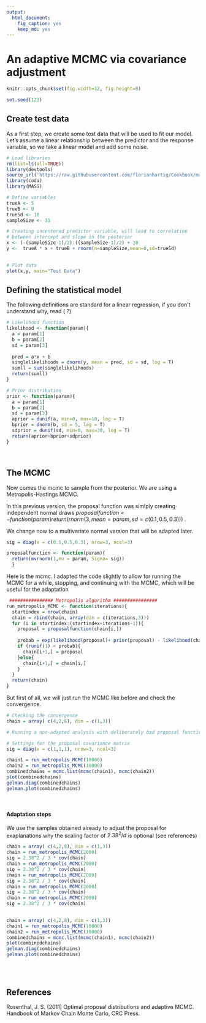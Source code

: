 ```yaml
---
output:
  html_document:
    fig_caption: yes
    keep_md: yes
---
```

An adaptive MCMC via covariance adjustment
====

```r
knitr::opts_chunk$set(fig.width=12, fig.height=8)

```


```r
set.seed(123)
```


## Create test data
As a first step, we create some test data that will be used to fit our model. Let’s assume a linear relationship between the predictor and the response variable, so we take a linear model and add some noise.

```r
# Load libraries
rm(list=ls(all=TRUE))
library(devtools)
source_url('https://raw.githubusercontent.com/florianhartig/Cookbook/master/Plotting/Correlation/CorrelationDensityPlotWithIpanel.r')
library(coda)
library(MASS)

# Define variables
trueA <- 5
trueB <- 0
trueSd <- 10
sampleSize <- 31

# Creating uncentered predictor variable, will lead to correlation
# between intercept and slope in the posterior
x <- (-(sampleSize-1)/2):((sampleSize-1)/2) + 20
y <-  trueA * x + trueB + rnorm(n=sampleSize,mean=0,sd=trueSd)

 
# Plot data
plot(x,y, main="Test Data")
```


## Defining the statistical model 
The following definitions are standard for a linear regression, if you don't understand why, read ( ?)



```r
# Likelihood function
likelihood <- function(param){
  a = param[1]
  b = param[2]
  sd = param[3]
  
  pred = a*x + b
  singlelikelihoods = dnorm(y, mean = pred, sd = sd, log = T)
  sumll = sum(singlelikelihoods)
  return(sumll)  
}

# Prior distribution
prior <- function(param){
  a = param[1]
  b = param[2]
  sd = param[3]
  aprior = dunif(a, min=0, max=10, log = T)
  bprior = dnorm(b, sd = 5, log = T)
  sdprior = dunif(sd, min=0, max=30, log = T)
  return(aprior+bprior+sdprior)
}
```
<br />

## The MCMC

Now comes the mcmc to sample from the posterior. We are using a Metropolis-Hastings MCMC. 

In this previous version, the proposal function was simlply creating independent normal draws $proposalfunction <- function(param){return(rnorm(3,mean = param, sd= c(0.1,0.5,0.3))) }$ .

We change now to a multivariate normal version that will be adapted later.

```r

sig = diag(x = c(0.1,0.5,0.3), nrow=3, ncol=3)

proposalfunction <- function(param){
  return(mvrnorm(1,mu = param, Sigma= sig))
  }

```
Here is the mcmc. I adapted the code slightly to allow for running the MCMC for a while, stopping, and continuing with the MCMC, which will be useful for the adaptation


```r
 ################ Metropolis algorithm ################
run_metropolis_MCMC <- function(iterations){
  startindex = nrow(chain)
  chain = rbind(chain, array(dim = c(iterations,3)))
  for (i in startindex:(startindex+iterations-1)){
    proposal = proposalfunction(chain[i,])
    
    probab = exp(likelihood(proposal)+ prior(proposal) - likelihood(chain[i,])- prior(chain[i,]))
    if (runif(1) < probab){
      chain[i+1,] = proposal
    }else{
      chain[i+1,] = chain[i,]
    }
  }
  return(chain)
}
```

But first of all, we will just run the MCMC like before and check the convergence.

```r

# Checking the convergence
chain = array( c(4,2,8), dim = c(1,3))

# Running a non-adapted analysis with deliberately bad proposal function 

# Settings for the proposal covariance matrix
sig = diag(x = c(1,1,1), nrow=3, ncol=3)

chain1 = run_metropolis_MCMC(10000)
chain2 = run_metropolis_MCMC(10000)
combinedchains = mcmc.list(mcmc(chain1), mcmc(chain2))
plot(combinedchains)
gelman.diag(combinedchains)
gelman.plot(combinedchains)

```


<br />

#### Adaptation steps 
We use the samples obtained already to adjust the proposal for exaplanations why the scaling factor of $2.38^2/d$ is optional (see references)



```r

chain = array( c(4,2,8), dim = c(1,3))
chain = run_metropolis_MCMC(2000)
sig = 2.38^2 / 3 * cov(chain) 
chain = run_metropolis_MCMC(2000)
sig = 2.38^2 / 3 * cov(chain) 
chain = run_metropolis_MCMC(2000)
sig = 2.38^2 / 3 * cov(chain) 
chain = run_metropolis_MCMC(2000)
sig = 2.38^2 / 3 * cov(chain) 
chain = run_metropolis_MCMC(2000)
sig = 2.38^2 / 3 * cov(chain) 

 
chain = array( c(4,2,8), dim = c(1,3))
chain1 = run_metropolis_MCMC(10000)
chain2 = run_metropolis_MCMC(10000)
combinedchains = mcmc.list(mcmc(chain1), mcmc(chain2))
plot(combinedchains)
gelman.diag(combinedchains)
gelman.plot(combinedchains)

```

<br />
<br />

## References 

Rosenthal, J. S. (2011) Optimal proposal distributions and adaptive MCMC. Handbook of Markov Chain Monte Carlo, CRC Press.
